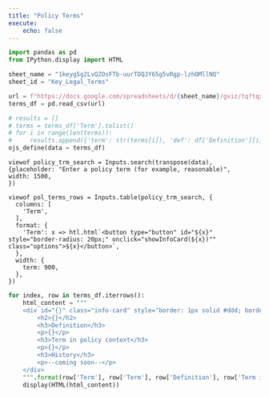 ```yaml
---
title: "Policy Terms"
execute:
    echo: false
---
```


```python
import pandas as pd
from IPython.display import HTML
```

```python
sheet_name = "1keyg5g2LvQZOsFTb-uurTDQJY65g5vRgp-lzhOMllNQ"
sheet_id = "Key_Legal_Terms"
```

```python
url = f"https://docs.google.com/spreadsheets/d/{sheet_name}/gviz/tq?tqx=out:csv&sheet={sheet_id}"
terms_df = pd.read_csv(url)
```

```python
# results = []
# terms = terms_df['Term'].tolist()
# for i in range(len(terms)):
#     results.append({'term': str(terms[i]), 'def': df['Definition'][i], 'def_source'})
ojs_define(data = terms_df)
```

```ojs
viewof policy_trm_search = Inputs.search(transpose(data), 
{placeholder: "Enter a policy term (for example, reasonable)", 
width: 1500,
})
```
```{=html}
<div class="entries-wrap">
```
```ojs
viewof pol_terms_rows = Inputs.table(policy_trm_search, {
  columns: [
    'Term',
  ],
  format: {
    'Term': x => htl.html`<button type="button" id="${x}" style="border-radius: 20px;" onclick="showInfoCard(${x})"" class="options">${x}</button>`,
  },
  width: { 
    term: 900,
  },
})
```
```{=html}
</div>
```
```python
for index, row in terms_df.iterrows():
    html_content = """
    <div id="{}" class="info-card" style="border: 1px solid #ddd; border-radius: 20px; padding: 10px; margin: 10px;">
        <h2>{}</h2>
        <h3>Definition</h3>
        <p>{}</p>
        <h3>Term in policy context</h3>
        <p>{}</p>
        <h3>History</h3>
        <p>--coming soon--</p>
    </div>
    """.format(row['Term'], row['Term'], row['Definition'], row['Term in context'])
    display(HTML(html_content)) 
```

```{=html}
<script>
    const outputCells = document.querySelectorAll('.cell');
    const tableCell = outputCells[2];
    const entriesWrap = document.querySelector('.entries-wrap');

    function showInfoCard(btn) {
        // hide table
        tableCell.style.display = 'none';
        entriesWrap.style.display = 'none';
        // show content for only the element clicked
        // console.log(this)
        let iD = btn.id;
        console.log(iD)
        let infoCard = document.querySelector(`div#${iD}`);
        console.log(infoCard)
        infoCard.style.display = 'block';
        // highlight correct LEA spot on plotly map 

        // show back arrow button that will show the map as before and the table of all LEAs

    }

    // 2) Event listener for back arrow button
</script>
```

<!-- ```{ojs}
ejs = require('ejs');
users = ['geddy', 'neil', 'alex'];

// Just one template
ejs.render('<script>alert("helloo);</script>');
// => '<p>geddy | neil | alex</p>'
``` -->
